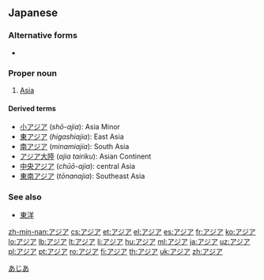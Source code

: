 ==Japanese==
===Alternative forms===
* {{l/ja|亜細亜}}

===Proper noun===
{{ja-pos|proper|sort=あじあ}}

# [[Asia]]

====Derived terms====
* [[小アジア]] (''shō-ajia''): Asia Minor
* [[東アジア]] (''higashiajia''): East Asia
* [[南アジア]] (''minamiajia''): South Asia
* [[アジア大陸]] (''ajia tairiku''): Asian Continent
* [[中央アジア]] (''chūō-ajia''): central Asia
* [[東南アジア]] (''tōnanajia''): Southeast Asia

===See also===
* [[東洋]]
[[Category:Japanese palindromes|あじあ]]
{{catlangcode|ja|Asia|Continents|sort=あじあ}}
[[zh-min-nan:アジア]]
[[cs:アジア]]
[[et:アジア]]
[[el:アジア]]
[[es:アジア]]
[[fr:アジア]]
[[ko:アジア]]
[[lo:アジア]]
[[lb:アジア]]
[[lt:アジア]]
[[li:アジア]]
[[hu:アジア]]
[[ml:アジア]]
[[ja:アジア]]
[[uz:アジア]]
[[pl:アジア]]
[[pt:アジア]]
[[ro:アジア]]
[[fi:アジア]]
[[th:アジア]]
[[uk:アジア]]
[[zh:アジア]]